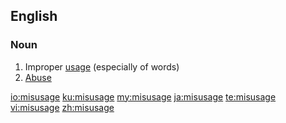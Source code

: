 ==English==

===Noun===
{{en-noun}}

# Improper [[usage]] (especially of words)
# [[abuse|Abuse]]

[[io:misusage]]
[[ku:misusage]]
[[my:misusage]]
[[ja:misusage]]
[[te:misusage]]
[[vi:misusage]]
[[zh:misusage]]